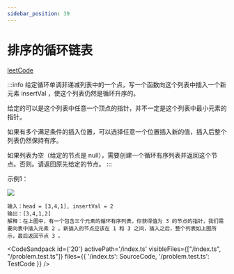 ```yaml
---
sidebar_position: 39
---
```


# 排序的循环链表



[leetCode](https://leetcode.cn/problems/4ueAj6/description/)

:::info
给定循环单调非递减列表中的一个点，写一个函数向这个列表中插入一个新元素 insertVal ，使这个列表仍然是循环升序的。

给定的可以是这个列表中任意一个顶点的指针，并不一定是这个列表中最小元素的指针。

如果有多个满足条件的插入位置，可以选择任意一个位置插入新的值，插入后整个列表仍然保持有序。

如果列表为空（给定的节点是 null），需要创建一个循环有序列表并返回这个节点。否则。请返回原先给定的节点。
:::

示例1：

![](https://assets.leetcode.com/uploads/2019/01/19/example_1_before_65p.jpg)

```
输入：head = [3,4,1], insertVal = 2
输出：[3,4,1,2]
解释：在上图中，有一个包含三个元素的循环有序列表，你获得值为 3 的节点的指针，我们需要向表中插入元素 2 。新插入的节点应该在 1 和 3 之间，插入之后，整个列表如上图所示，最后返回节点 3 。
```


<CodeSandpack
  id={'20'}
  activePath='/index.ts'
  visibleFiles={["/index.ts", "/problem.test.ts"]}
  files={{
    '/index.ts': SourceCode,
    '/problem.test.ts': TestCode
  }}
/>
